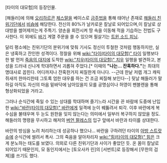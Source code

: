 [타이의 대모험]의 등장인물.

[해들러]에 의해 [[오리하르콘]] [[체스]]말을 베이스로 [[금주법]]을 통해 태어난 존재로 [[해들러 친위기단]]에서 [[비숍]]에 해당한다. 전신의 80%가 날카로운 칼날로 되어있으며,이 칼날로 상대방을 썰어제끼는게 주특기. 양손을 회전시켜 땅 속을 이동해 적을 기습하는 전법도 구사한다. 이 외에도 [[바기]] 계열 주문을 쓸 수 있으며 필살기는 [[트윈 소드 피닝]].

달리 평소에는 친위기단의 분위기에 맞춰 기사도 정신이 투철한 것처럼 행동하지만, 실은 냉혹하고 잔인한 성격이다. 정찰을 위해 [[wiki:"타이(타이의 대모험)" 타이]] 일행보다 한 발 먼저 [[죽음의 대지]]에 도착한 [[wiki:"치우(타이의 대모험)" 치우]] 일행을 발견하고, 본성을 드러내 신나게 학대하면서 괴롭혀 주었다.[* 이때의 '''"나는… 잔혹하다."'''는 최대의 명대사로 꼽힌다. 어디까지나 잔혹한거지 찌질한게 아니다. --근데 한낱 저렙 개그 캐릭 쥐새끼 한마리한테 그토록 엄한 대우를 하는 건 조금 찌질해 보인다--] 뒷날 해들러가 말하길 아직도 자신의 마음 밑바닥에 남아있을지 모를 공명심이나 허영이 펜블렌을 통해 형상화되었을 거라고.

그러나 순식간에 죽일 수 있는 상대를 학대하며 즐기느라 시간을 끈 바람에 도중에 난입한 [[wiki:"바란(타이의 대모험)" 바란]]에게 일격에 눈이 꿰뚫려서 퇴각. 이후 바란에게 복수심을 불태우며 두 눈도 원한을 잊지 않는다는 의미에서 일부러 복구하지 않았을 정도. 해들러의 명령을 무시하고 해저의 [[버언 팔레스]]의 입구 앞에서 바란과 타이를 상대한다.

바란의 방심을 노려 처리하는데 성공하나 했으나… 바란을 구하려던 타이의 [[아방 스트랏슈]]에 순식간에 썰려서 폭사. 그의 죽음을 알아차리자 [[wiki:"힘(타이의 대모험)" 힘]]은 크게 분노하는 태도를 보였다. 의외로 다른 친위기단과 사이가 좋았던 듯. 온 몸이 칼날로 되어있기 때문인지, 모 동인지에서는 [토오사카 린]의 [서번트]로 등장해서 [무한의 검제]를 쓰기도 했다.
